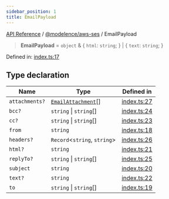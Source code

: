 ```yaml
---
sidebar_position: 1
title: EmailPayload
---
```


[API Reference](/api-reference/@modelence/aws-ses/type-aliases/../../../index) / [@modelence/aws-ses](/api-reference/@modelence/aws-ses/type-aliases/../index) / EmailPayload

> **EmailPayload** = `object` & \{ `html`: `string`; \} \| \{ `text`: `string`; \}

Defined in: [index.ts:17](https://github.com/modelence/modelence/blob/58d9840d767e7a8a0d115fc2e0a7f7e6118771e6/packages/aws-ses/src/index.ts#L17)

## Type declaration

| Name | Type | Defined in |
| ------ | ------ | ------ |
| `attachments?` | [`EmailAttachment`](/api-reference/@modelence/aws-ses/type-aliases/EmailAttachment)[] | [index.ts:27](https://github.com/modelence/modelence/blob/58d9840d767e7a8a0d115fc2e0a7f7e6118771e6/packages/aws-ses/src/index.ts#L27) |
| `bcc?` | `string` \| `string`[] | [index.ts:24](https://github.com/modelence/modelence/blob/58d9840d767e7a8a0d115fc2e0a7f7e6118771e6/packages/aws-ses/src/index.ts#L24) |
| `cc?` | `string` \| `string`[] | [index.ts:23](https://github.com/modelence/modelence/blob/58d9840d767e7a8a0d115fc2e0a7f7e6118771e6/packages/aws-ses/src/index.ts#L23) |
| `from` | `string` | [index.ts:18](https://github.com/modelence/modelence/blob/58d9840d767e7a8a0d115fc2e0a7f7e6118771e6/packages/aws-ses/src/index.ts#L18) |
| `headers?` | `Record`\<`string`, `string`\> | [index.ts:26](https://github.com/modelence/modelence/blob/58d9840d767e7a8a0d115fc2e0a7f7e6118771e6/packages/aws-ses/src/index.ts#L26) |
| `html?` | `string` | [index.ts:21](https://github.com/modelence/modelence/blob/58d9840d767e7a8a0d115fc2e0a7f7e6118771e6/packages/aws-ses/src/index.ts#L21) |
| `replyTo?` | `string` \| `string`[] | [index.ts:25](https://github.com/modelence/modelence/blob/58d9840d767e7a8a0d115fc2e0a7f7e6118771e6/packages/aws-ses/src/index.ts#L25) |
| `subject` | `string` | [index.ts:20](https://github.com/modelence/modelence/blob/58d9840d767e7a8a0d115fc2e0a7f7e6118771e6/packages/aws-ses/src/index.ts#L20) |
| `text?` | `string` | [index.ts:22](https://github.com/modelence/modelence/blob/58d9840d767e7a8a0d115fc2e0a7f7e6118771e6/packages/aws-ses/src/index.ts#L22) |
| `to` | `string` \| `string`[] | [index.ts:19](https://github.com/modelence/modelence/blob/58d9840d767e7a8a0d115fc2e0a7f7e6118771e6/packages/aws-ses/src/index.ts#L19) |
